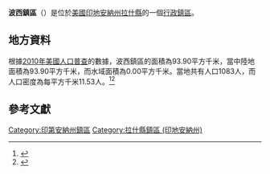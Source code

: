{{noteTA
|G1=USState
|G2=地名
|G3=Unit
}}
{{Infobox settlement
|official_name            = 波西鎮區
|native_name = Posey Township
|settlement_type          = [[行政鎮區|行政鎮區]]
|image_skyline            = Offutt Covered Bridge, northwestern portal.jpg
|imagesize                = 250px
|image_map                = Map highlighting Posey Township, Rush County, Indiana.svg
|mapsize                  = 250px
|pushpin_map  =USA Indiana
|pushpin_label = 波西鎮區
|pushpin_label_position   = top
|pushpin_map_caption      = 波西鎮區在印地安納州的位置
|subdivision_type         = [[世界政區索引|國家]]
|subdivision_type1        = [[美国州份|州份]]
|subdivision_type2        = [[印地安納州行政区划|縣]]
|subdivision_name         = [[美国|美国]]
|subdivision_name1        = [[印地安納州|印地安納州]]
|subdivision_name2        = [[拉什縣_(印地安納州)|拉什縣]]
|elevation_ft             = 925
|elevation_m              = 282
|timezone                 = [[北美东部時區|北美东部時區]]
|area_total_km2           = 93.90
|area_land_km2            = 93.90
|area_water_km2           = 0.00
|area_total_sq_mi         = 
|area_land_sq_mi          = 
|area_water_sq_mi         = 
|population_as_of         = [[2010年美國人口普查|2010]]
|population_footnotes     = 
|population_total         = 1083
|population_density_km2   = auto
|population_density_sq_mi = auto
|utc_offset               = -5
|coordinates              = {{coord|39|39|18|N|85|34|17|W|type:city_region:US-AL_source:GNS-enwiki|display=inline,title}}
| coor_pinpoint           = 
| coordinates_footnotes   = 
|timezone_DST             = EDT
|utc_offset_DST           = -4
|postal_code_type         = [[美國郵區編號|郵區編號]]
|postal_code              = 
|area_code                = {{link-en|电话区号765|Area code 765|765}}
|blank_name = [[地名信息系统|GNIS ID]]
|blank_info = 453765
}}
'''波西鎮區'''（{{lang-en|Posey Township}}）是位於[[美國|美國]][[印地安納州|印地安納州]][[拉什縣_(印地安納州)|拉什縣]]的一個[[行政鎮區|行政鎮區]]。

== 地方資料 ==
根據[[2010年美國人口普查|2010年美國人口普查]]的數據，波西鎮區的面積為93.90平方千米，當中陸地面積為93.90平方千米，而水域面積為0.00平方千米。當地共有人口1083人，而人口密度為每平方千米11.53人。<ref name="GR8">{{cite web|url=http://factfinder2.census.gov|publisher=[[美国人口调查局|美国人口调查局]]|accessdate=2011-05-14|title=American FactFinder|archive-date=2013-09-11|archive-url=https://web.archive.org/web/20130911234518/http://factfinder2.census.gov/|dead-url=no}}</ref><ref>{{cite web|url=https://www.citypopulation.de/en/usa/indiana/admin/|title=USA: Indiana (Counties and Townships) - City Population|access-date=2020-08-18|archive-date=2020-04-22|archive-url=https://web.archive.org/web/20200422090607/https://www.citypopulation.de/en/usa/indiana/admin/|dead-url=no}}</ref>

== 參考文獻 ==
{{reflist}}

{{拉什縣 (印地安納州)}}

{{DEFAULTSORT:Posey Township}}
[[Category:印第安納州鎮區|Category:印第安納州鎮區]]
[[Category:拉什縣鎮區_(印地安納州)|Category:拉什縣鎮區 (印地安納州)]]

{{Indiana-geo-stub}}